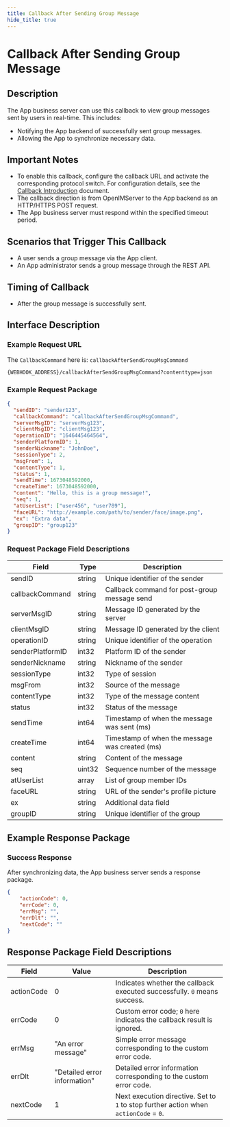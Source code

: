 ```yaml
---
title: Callback After Sending Group Message
hide_title: true
---
```


# Callback After Sending Group Message

## Description

The App business server can use this callback to view group messages sent by users in real-time. This includes:
- Notifying the App backend of successfully sent group messages.
- Allowing the App to synchronize necessary data.

## Important Notes

- To enable this callback, configure the callback URL and activate the corresponding protocol switch. For configuration details, see the [Callback Introduction](../introduction) document.
- The callback direction is from OpenIMServer to the App backend as an HTTP/HTTPS POST request.
- The App business server must respond within the specified timeout period.

## Scenarios that Trigger This Callback

- A user sends a group message via the App client.
- An App administrator sends a group message through the REST API.

## Timing of Callback

- After the group message is successfully sent.

## Interface Description

### Example Request URL

The `CallbackCommand` here is: `callbackAfterSendGroupMsgCommand`

```plaintext
{WEBHOOK_ADDRESS}/callbackAfterSendGroupMsgCommand?contenttype=json
```

### Example Request Package

```json
{
  "sendID": "sender123",
  "callbackCommand": "callbackAfterSendGroupMsgCommand",
  "serverMsgID": "serverMsg123",
  "clientMsgID": "clientMsg123",
  "operationID": "1646445464564",
  "senderPlatformID": 1,
  "senderNickname": "JohnDoe",
  "sessionType": 2,
  "msgFrom": 1,
  "contentType": 1,
  "status": 1,
  "sendTime": 1673048592000,
  "createTime": 1673048592000,
  "content": "Hello, this is a group message!",
  "seq": 1,
  "atUserList": ["user456", "user789"],
  "faceURL": "http://example.com/path/to/sender/face/image.png",
  "ex": "Extra data",
  "groupID": "group123"
}
```

### Request Package Field Descriptions

| Field            | Type   | Description                                 |
| ---------------- | ------ | ------------------------------------------- |
| sendID           | string | Unique identifier of the sender             |
| callbackCommand  | string | Callback command for post-group message send |
| serverMsgID      | string | Message ID generated by the server          |
| clientMsgID      | string | Message ID generated by the client          |
| operationID      | string | Unique identifier of the operation          |
| senderPlatformID | int32  | Platform ID of the sender                   |
| senderNickname   | string | Nickname of the sender                      |
| sessionType      | int32  | Type of session                             |
| msgFrom          | int32  | Source of the message                       |
| contentType      | int32  | Type of the message content                 |
| status           | int32  | Status of the message                       |
| sendTime         | int64  | Timestamp of when the message was sent (ms) |
| createTime       | int64  | Timestamp of when the message was created (ms) |
| content          | string | Content of the message                      |
| seq              | uint32 | Sequence number of the message              |
| atUserList       | array  | List of group member IDs                    |
| faceURL          | string | URL of the sender's profile picture         |
| ex               | string | Additional data field                       |
| groupID          | string | Unique identifier of the group              |

## Example Response Package

### Success Response
After synchronizing data, the App business server sends a response package.

```json
{
    "actionCode": 0,
    "errCode": 0,
    "errMsg": "",
    "errDlt": "",
    "nextCode": ""
}
```

## Response Package Field Descriptions

| Field         | Value                        | Description                                                 |
|---------------|------------------------------|-------------------------------------------------------------|
| actionCode    | 0                            | Indicates whether the callback executed successfully. `0` means success. |
| errCode       | 0                            | Custom error code; `0` here indicates the callback result is ignored. |
| errMsg        | "An error message"           | Simple error message corresponding to the custom error code. |
| errDlt        | "Detailed error information" | Detailed error information corresponding to the custom error code. |
| nextCode      | 1                            | Next execution directive. Set to `1` to stop further action when `actionCode` = `0`. |
